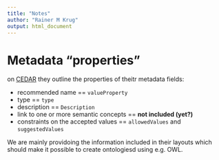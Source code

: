 ```yaml
---
title: "Notes"
author: "Rainer M Krug"
output: html_document
---
```

# Metadata "properties"
on [CEDAR](https://metadatacenter.org/tools-training/cedar-template-tools) they outline the properties of theitr metadata fields:

- recommended name == `valueProperty`
- type == `type`
- description == `Description`
- link to one or more semantic concepts == **not included (yet?)**
- constraints on the accepted values == `allowedValues` and `suggestedValues`

We are mainly providoing the information included in their layouts which should make it possible to create ontologiesd using e.g. OWL.
